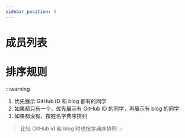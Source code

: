 ```yaml
---
sidebar_position: 3
---
```


# 成员列表

<Member></Member>

# 排序规则

:::warning
1. 优先展示 GitHub ID 和 blog 都有的同学
2. 如果都只有一个，优先展示有 GitHub ID 的同学，再展示有 blog 的同学
3. 如果都没有，按姓名字典序排列

> 比较 GitHub id 和 blog 时也按字典序排列
:::